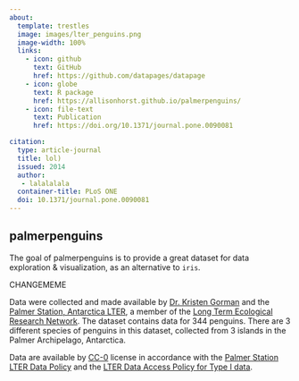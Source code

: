 ```yaml
---
about:
  template: trestles
  image: images/lter_penguins.png
  image-width: 100%
  links:
    - icon: github
      text: GitHub
      href: https://github.com/datapages/datapage
    - icon: globe
      text: R package
      href: https://allisonhorst.github.io/palmerpenguins/
    - icon: file-text
      text: Publication
      href: https://doi.org/10.1371/journal.pone.0090081

citation:
  type: article-journal
  title: lol)
  issued: 2014
  author:
   - lalalalala
  container-title: PLoS ONE
  doi: 10.1371/journal.pone.0090081
---
```


## palmerpenguins

The goal of palmerpenguins is to provide a great dataset for data exploration & visualization, as an alternative to `iris`.

CHANGEMEME

Data were collected and made available by [Dr. Kristen Gorman](https://www.uaf.edu/cfos/people/faculty/detail/kristen-gorman.php) and the [Palmer Station, Antarctica LTER](https://pallter.marine.rutgers.edu/), a member of the [Long Term Ecological Research Network](https://lternet.edu/). The dataset contains data for 344 penguins. There are 3 different species of penguins in this dataset, collected from 3 islands in the Palmer Archipelago, Antarctica.

Data are available by [CC-0](https://creativecommons.org/public-domain/cc0/) license in accordance with the [Palmer Station LTER Data Policy](https://pallter.marine.rutgers.edu/data/) and the [LTER Data Access Policy for Type I data](https://lternet.edu/data-access-policy/).
